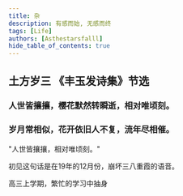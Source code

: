 ```yaml
---
title: 杂
description: 有感而始, 无感而终
tags: [Life]
authors: [Asthestarsfalll]
hide_table_of_contents: true
---
```



## 土方岁三 《丰玉发诗集》节选 

### 人世皆攘攘，樱花默然转瞬逝，相对唯顷刻。

### 岁月常相似，花开依旧人不复，流年尽相催。

"人世皆攘攘，相对唯顷刻。"

初见这句话是在19年的12月份，崩坏三八重霞的语音。

高三上学期，繁忙的学习中抽身
